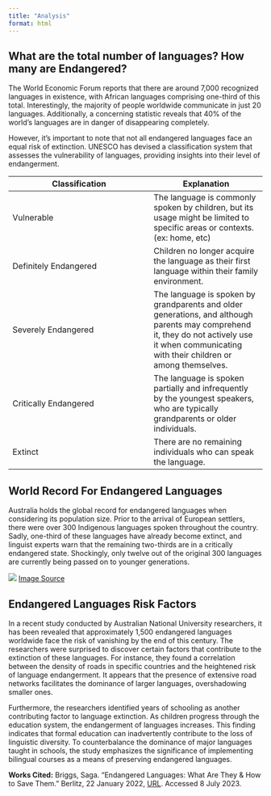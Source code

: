 ```yaml
---
title: "Analysis"
format: html
---
```


## What are the total number of languages? How many are Endangered? 


The World Economic Forum reports that there are around 7,000 recognized languages in existence, with African languages comprising one-third of this total. Interestingly, the majority of people worldwide communicate in just 20 languages. Additionally, a concerning statistic reveals that 40% of the world's languages are in danger of disappearing completely.

However, it's important to note that not all endangered languages face an equal risk of extinction. UNESCO has devised a classification system that assesses the vulnerability of languages, providing insights into their level of endangerment.

| Classification | Explanation |
|----------------|-------------|
| Vulnerable     |The language is commonly spoken by children, but its usage might be limited to specific areas or contexts. (ex: home, etc) |
| Definitely Endangered | Children no longer acquire the language as their first language within their family environment. |                
| Severely Endangered | The language is spoken by grandparents and older generations, and although parents may comprehend it, they do not actively use it when communicating with their children or among themselves. |         
| Critically Endangered | The language is spoken partially and infrequently by the youngest speakers, who are typically grandparents or older individuals. |            
| Extinct        | There are no remaining individuals who can speak the language.|



## World Record For Endangered Languages

Australia holds the global record for endangered languages when considering its population size. Prior to the arrival of European settlers, there were over 300 Indigenous languages spoken throughout the country. Sadly, one-third of these languages have already become extinct, and linguist experts warn that the remaining two-thirds are in a critically endangered state. Shockingly, only twelve out of the original 300 languages are currently being passed on to younger generations.

![](article_files/images/Capture.JPG) 
[Image Source](https://www.pexels.com/photo/toy-ships-and-flags-on-australia-map-8828443/) 


## Endangered Languages Risk Factors

In a recent study conducted by Australian National University researchers, it has been revealed that approximately 1,500 endangered languages worldwide face the risk of vanishing by the end of this century. The researchers were surprised to discover certain factors that contribute to the extinction of these languages. For instance, they found a correlation between the density of roads in specific countries and the heightened risk of language endangerment. It appears that the presence of extensive road networks facilitates the dominance of larger languages, overshadowing smaller ones.

Furthermore, the researchers identified years of schooling as another contributing factor to language extinction. As children progress through the education system, the endangerment of languages increases. This finding indicates that formal education can inadvertently contribute to the loss of linguistic diversity. To counterbalance the dominance of major languages taught in schools, the study emphasizes the significance of implementing bilingual courses as a means of preserving endangered languages.



**Works Cited:**
Briggs, Saga. “Endangered Languages: What Are They & How to Save Them.” Berlitz, 22 January 2022, [URL](https://www.berlitz.com/blog/endangered-languages). Accessed 8 July 2023.


